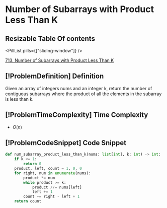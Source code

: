 # Number of Subarrays with Product Less Than K

## Resizable Table Of contents

<DifficultyBadge difficulty="medium" />

<PillList pills={["sliding-window"]} />

[713. Number of Subarrays with Product Less Than K](https://leetcode.com/problems/subarray-product-less-than-k)

## [!ProblemDefinition] Definition

Given an array of integers nums and an integer k, return the number of contiguous subarrays where the product of all the elements in the subarray is less than k.

## [!ProblemTimeComplexity] Time Complexity

- $O(n)$

## [!ProblemCodeSnippet] Code Snippet

```python meta="source=problems/713-subarray-product-less-than-k/solution.py"
def num_subarray_product_less_than_k(nums: list[int], k: int) -> int:
    if k <= 1:
        return 0
    product, left, count = 1, 0, 0
    for right, num in enumerate(nums):
        product *= num
        while product >= k:
            product //= nums[left]
            left += 1
        count += right - left + 1
    return count
```

